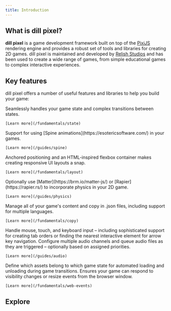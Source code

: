 ```yaml
---
title: Introduction
---
```



## What is dill pixel?

**dill pixel** is a game development framework built on top of the [PixiJS](https://pixijs.com/) rendering 
engine and provides a robust set of tools and libraries for creating 2D games. dill pixel is maintained and
developed by [Relish Studios](https://reli.sh) and has been used to create a wide range of games, from simple educational 
games to complex interactive experiences.

## Key features

dill pixel offers a number of useful features and libraries to help you build your game:

<CardGrid>
  <Card title="State management" icon="approve-check">
    Seamlessly handles your game state and complex transitions between states. 
    
    [Learn more](/fundamentals/state)
  </Card>
  <Card title="Spine" icon="approve-check">
    Support for using [Spine animations](https://esotericsoftware.com/) in your games. 
    
    [Learn more](/guides/spine)
  </Card>
  <Card title="Layout and Flex container" icon="approve-check">
    Anchored positioning and an HTML-inspired flexbox container makes creating responsive UI layouts a snap. 
    
    [Learn more](/fundamentals/layout)
  </Card>
  <Card title="Physics" icon="approve-check">
    Optionally use [Matter](https://brm.io/matter-js/) or [Rapier](https://rapier.rs/) to incorporate physics in your 2D game. 
    
    [Learn more](/guides/physics)
  </Card>
  <Card title="Copy manager" icon="approve-check">
    Manage all of your game's content and copy in .json files, including support for multiple languages. 
    
    [Learn more](/fundamentals/copy)
  </Card>
  <Card title="Input manager" icon="approve-check">
    Handle mouse, touch, and keyboard input – including sophisticated support for creating tab orders or finding the nearest interactive element for arrow key navigation.
  </Card>
  <Card title="Audio" icon="approve-check">
    Configure multiple audio channels and queue audio files as they are triggered – optionally based on assigned priorities. 
    
    [Learn more](/guides/audio)
  </Card>
  <Card title="Asset map" icon="approve-check">
    Define which assets belong to which game state for automated loading and unloading during game transitions.
  </Card>
  <Card title="Web events" icon="approve-check">
    Ensures your game can respond to visibility changes or resize events from the browser window.

    [Learn more](/fundamentals/web-events)
  </Card>
</CardGrid>

## Explore

<CardGrid>
  <LinkCard title="Guides" description="Walk through our getting started guide to build your first game" href="/guides/quick-start" />
  <LinkCard title="Examples" description="Browse a range of examples showing different features of the dill pixel framework" href="https://dillpixel.io/examples" />
</CardGrid>